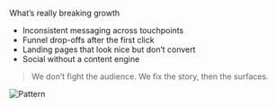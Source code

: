 
 What’s really breaking growth

- Inconsistent messaging across touchpoints
- Funnel drop-offs after the first click
- Landing pages that look nice but don’t convert
- Social without a content engine

> We don’t fight the audience. We fix the story, then the surfaces.


<Image src="/pages/problem-figure.png" alt="Pattern" width={800} height={480} />
